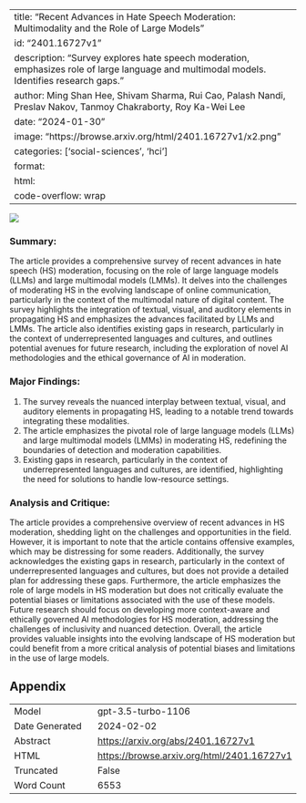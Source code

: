 
---
title: "Recent Advances in Hate Speech Moderation: Multimodality and the Role of Large Models"
id: "2401.16727v1"
description: "Survey explores hate speech moderation, emphasizes role of large language and multimodal models. Identifies research gaps."
author: Ming Shan Hee, Shivam Sharma, Rui Cao, Palash Nandi, Preslav Nakov, Tanmoy Chakraborty, Roy Ka-Wei Lee
date: "2024-01-30"
image: "https://browse.arxiv.org/html/2401.16727v1/x2.png"
categories: ['social-sciences', 'hci']
format:
  html:
    code-overflow: wrap
---

![](https://browse.arxiv.org/html/2401.16727v1/x2.png)

### **Summary:**
The article provides a comprehensive survey of recent advances in hate speech (HS) moderation, focusing on the role of large language models (LLMs) and large multimodal models (LMMs). It delves into the challenges of moderating HS in the evolving landscape of online communication, particularly in the context of the multimodal nature of digital content. The survey highlights the integration of textual, visual, and auditory elements in propagating HS and emphasizes the advances facilitated by LLMs and LMMs. The article also identifies existing gaps in research, particularly in the context of underrepresented languages and cultures, and outlines potential avenues for future research, including the exploration of novel AI methodologies and the ethical governance of AI in moderation.

### Major Findings:
1. The survey reveals the nuanced interplay between textual, visual, and auditory elements in propagating HS, leading to a notable trend towards integrating these modalities.
2. The article emphasizes the pivotal role of large language models (LLMs) and large multimodal models (LMMs) in moderating HS, redefining the boundaries of detection and moderation capabilities.
3. Existing gaps in research, particularly in the context of underrepresented languages and cultures, are identified, highlighting the need for solutions to handle low-resource settings.

### Analysis and Critique:
The article provides a comprehensive overview of recent advances in HS moderation, shedding light on the challenges and opportunities in the field. However, it is important to note that the article contains offensive examples, which may be distressing for some readers. Additionally, the survey acknowledges the existing gaps in research, particularly in the context of underrepresented languages and cultures, but does not provide a detailed plan for addressing these gaps. Furthermore, the article emphasizes the role of large models in HS moderation but does not critically evaluate the potential biases or limitations associated with the use of these models. Future research should focus on developing more context-aware and ethically governed AI methodologies for HS moderation, addressing the challenges of inclusivity and nuanced detection. Overall, the article provides valuable insights into the evolving landscape of HS moderation but could benefit from a more critical analysis of potential biases and limitations in the use of large models.

## Appendix

|          |          |
|----------|----------|
| Model     | gpt-3.5-turbo-1106       |
| Date Generated     | 2024-02-02       |
| Abstract | [https://arxiv.org/abs/2401.16727v1](https://arxiv.org/abs/2401.16727v1)        |
| HTML     | [https://browse.arxiv.org/html/2401.16727v1](https://browse.arxiv.org/html/2401.16727v1)       |
| Truncated       | False       |
| Word Count       | 6553       |